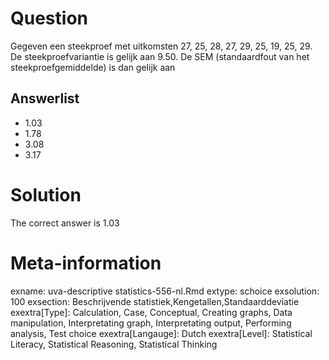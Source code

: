 Question
========

Gegeven een steekproef met uitkomsten 27, 25, 28, 27, 29, 25, 19, 25, 29. De steekproefvariantie is gelijk aan 9.50. De SEM (standaardfout van het steekproefgemiddelde) is dan gelijk aan 

Answerlist
----------
* 1.03
* 1.78
* 3.08
* 3.17

Solution
========

The correct answer is  1.03 

Meta-information
================
exname: uva-descriptive statistics-556-nl.Rmd 
extype: schoice 
exsolution: 100 
exsection: Beschrijvende statistiek,Kengetallen,Standaarddeviatie 
exextra[Type]: Calculation, Case, Conceptual, Creating graphs, Data manipulation, Interpretating graph, Interpretating output, Performing analysis, Test choice 
exextra[Langauge]: Dutch 
exextra[Level]: Statistical Literacy, Statistical Reasoning, Statistical Thinking 

